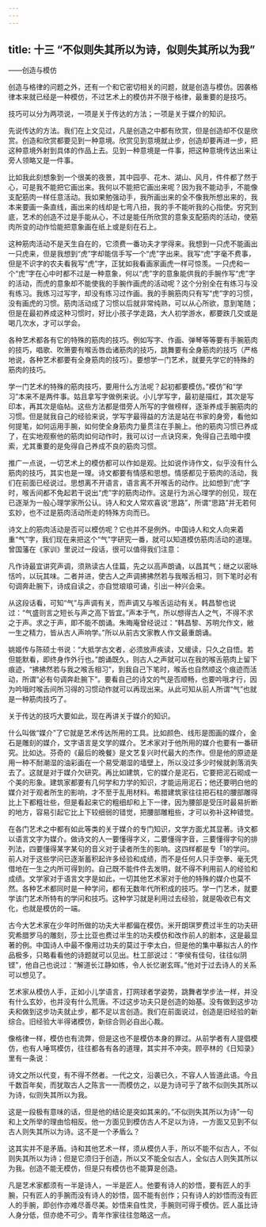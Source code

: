 ```yaml
---
---
---
```

title: 十三 “不似则失其所以为诗，似则失其所以为我”
---




——创造与模仿

创造与格律的问题之外，还有一个和它密切相关的问题，就是创造与模仿。因袭格律本来就已经是一种模仿，不过艺术上的模仿并不限于格律，最重要的是技巧。

技巧可以分为两项说，一项是关于传达的方法；一项是关于媒介的知识。

先说传达的方法。我们在上文见过，凡是创造之中都有欣赏，但是创造却不仅是欣赏。创造和欣赏都要见到一种意境。欣赏见到意境就止步，创造却要再进一步，把这种意境外射到具体的作品上去。见到一种意境是一件事，把这种意境传达出来让旁人领略又是一件事。

比如我此刻想象到一个很美的夜景，其中园亭、花木、湖山、风月，件件都了然于心，可是我不能把它画出来。我何以不能把它画出来呢？因为我不能动手，不能像支配筋肉一样任意活动。我如果勉强动手，我所画出来的全不像我所想出来的，我本来要画一条直线，画出来的线却是七弯八扭，我的手不能听我的心指使。穷究到底，艺术的创造不过是手能从心，不过是能任所欣赏的意象支配筋肉的活动，使筋肉所变的动作恰能把意象画在纸上或是刻在石上。

这种筋肉活动不是天生自在的，它须费一番功夫才学得来。我想到一只虎不能画出一只虎来，但是我想到“虎”字却能信手写一个“虎”字出来。我写“虎”字毫不费事，但是不识字的农夫看我写“虎”字，正犹如我看画家画虎一样可惊羡。一只虎和一个“虎”字在心中时都不过是一种意象，何以“虎”字的意象能供我的手腕作写“虎”字的活动，而虎的意象却不能使我的手腕作画虎的活动呢？这个分别全在有练习与没有练习。我练习过写字，却没有练习过作画。我的手腕筋肉只有写“虎”字的习惯，没有画虎的习惯。筋肉活动成了习惯以后就非常纯熟，可以从心所欲，意到笔随；但是在最初养成这种习惯时，好比小孩子学走路，大人初学游水，都要跌几交或是喝几次水，才可以学会。

各种艺术都各有它的特殊的筋肉的技巧。例如写字、作画、弹琴等等要有手腕筋肉的技巧，唱歌、吹箫要有喉舌唇齿诸筋肉的技巧，跳舞要有全身筋肉的技巧（严格地说，各种艺术都要有全身筋肉的技巧）。要想学一门艺术，就要先学它的特殊的筋肉的技巧。

学一门艺术的特殊的筋肉技巧，要用什么方法呢？起初都要模仿。”模仿”和“学习”本来不是两件事。姑且拿写字做例来说。小儿学写字，最初是描红，其次是写印本，再其次是临帖。这些方法都是借旁人所写的字做榜样，逐渐养成手腕筋肉的习惯。但是就我自己的经验来说，学写字最得益的方法是站在书家的身旁，看他如何提笔，如何运用手腕，如何使全身筋肉力量贯注在手腕上。他的筋肉习惯已养成了，在实地观察他的筋肉如何动作时，我可以讨一点诀窍来，免得自己去暗中摸索，尤其重要的是免得自己养成不良的筋肉习惯。

推广一点说，一切艺术上的模仿都可以作如是观。比如说作诗作文，似乎没有什么筋肉的技巧，其实也是一理。诗文都要有情感和思想。情感都见于筋肉的活动，我们在前面已经说过。思想离不开语言，语言离不开喉舌的动作。比如想到“虎”字时，喉舌间都不免起若干说出“虎”字的筋肉动作。这是行为派心理学的创见，现在已逐渐为一般心理学家所公认。诗人和文人常欢喜说“思路”，所谓“思路”并无若何玄妙，也不过是筋肉活动所走的特殊方向而已。

诗文上的筋肉活动是否可以模仿呢？它也并不是例外。中国诗人和文人向来着重“气”字，我们现在来把这个“气”字研究一番，就可以知道模仿筋肉活动的道理。曾国藩在《家训》里说过一段话，很可以值得我们注意：

凡作诗最宜讲究声调，须熟读古人佳篇，先之以高声朗诵，以昌其气；继之以密咏恬吟，以玩其味。二者并进，使古人之声调拂拂然若与我喉舌相习，则下笔时必有句调奔赴腕下，诗成自读之，亦自觉琅琅可诵，引出一种兴会来。

从这段话看，可知“气”与声调有关，而声调又与喉舌运动有关。韩昌黎也说过：“气盛则言之短长与声之高下皆宜。”声本于气，所以想得古人之气，不得不求之于声。求之于声，即不能不朗诵。朱晦庵曾经说过：“韩昌黎、苏明允作文，敝一生之精力，皆从古人声响学。”所以从前古文家教人作文最重朗诵。

姚姬传与陈硕士书说：“大抵学古文者，必须放声疾读，又缓读，只久之自悟。若但能默看，即终身作外行也。”朗诵既久，则古人之声就可以在我的喉舌筋肉上留下痕迹，“拂拂然若与我之喉舌相习”，到我自己下笔时，喉舌也自然顺这个痕迹而活动，所谓“必有句调奔赴腕下”。要看自己的诗文的气是否顺畅，也要吟哦才行，因为吟哦时喉舌间所习得的习惯动作就可以再现出来。从此可知从前人所谓“气”也就是一种筋肉技巧了。

关于传达的技巧大要如此，现在再讲关于媒介的知识。

什么叫做“媒介”了它就是艺术传达所用的工具。比如颜色、线形是图画的媒介，金石是雕刻的媒介，文字语言是文学的媒介。艺术家对于他所用的媒介也要有一番研究。比如达。芬奇的《最后的晚餐》是文艺复兴时代最大的杰作。但是他的原迹是用一种不耐潮湿的油彩画在一个易受潮湿的墙壁上，所以没过多少时候就剥落消失去了。这就是对于媒介欠研究。再比如建筑，它的媒介是泥石，它要把泥石砌成一个美的形象。建筑家都要有几何学和力学的知识，才能运用泥石；他还要明白他的媒介对于观者所生的影响，才不至于乱用材料。希腊建筑家往往把石柱的腰部雕得比上下都粗壮些，但是看起来它的粗细却和上下一律，因为腰部是受压时最易折断的地方，容易引起它比上下较细弱的错觉，把腰部雕粗些，才可以弥补这种错觉。

在各门艺术之中都有如此等类的关于媒介的专门知识，文学方面尤其显著。诗文都以语言文字为媒介。做诗文的人一要懂得字义，二要懂得字音，三要懂得字句的排列法，四要懂得某字某句的音义对于读者所生的影响。这四样都是专「1的学问。前人对于这些学问已逐渐蓄积起许多经验和成绩，而不是任何人只手空拳、毫无凭借地在一生之内所可得到的。自己既不能件件去发明，就不得不利用前人的经验和成绩。文学家对于语言文字是如此，一切其他艺术家对于他的特殊的媒介也莫不然。各种艺术都同时是一种学问，都有无数年代所积成的技巧。学一门艺术，就要学该门艺术所特有的学问和技巧。这种学习就是利用过去经验，就是吸收已有文化，也就是模仿的一端。

古今大艺术家在少年时所做的功夫大半都偏在模仿。米开朗琪罗费过半生的功夫研究希腊罗马的雕刻，莎士比亚也费过半生的功夫模仿和改作前人的剧本，这是最显著的例。中国诗人中最不像用过功夫的莫过于李太白，但是他的集中摹拟古人的作品极多，只略看看他的诗题就可以见出。杜工部说过：“李侯有佳句，往往似阴铿”，他自己也说过：“解道长江静如练，令人长忆谢玄晖。”他对于过去诗人的关系可以想见了。

艺术家从模仿人手，正如小儿学语言，打网球者学姿势，跳舞者学步法一样，并没有什么玄妙，也并没有什么荒唐。不过这步功夫只是创造的始基。没有做到这步功夫和做到这步功夫就止步，都不足以言创造。我们在前面说过，创造是旧经验的新综合。旧经验大半得诸模仿，新综合则必自出心裁。

像格律一样，模仿也有流弊，但是这也不是模仿本身的罪过。从前学者有人提倡模仿，也有人唾骂模仿，往往都各有各的道理，其实并不冲突。顾亭林的《日知录》里有一条说：

诗文之所以代变，有不得不然者。一代之文，沿袭已久，不容人人皆道此语。今且千数百年矣，而犹取古人之陈言一一而模仿之，以是为诗可乎了故不似则失其所以为诗，似则失其所以为我。

这是一段极有意味的话，但是他的结论是突如其来的。”不似则失其所以为诗”一句和上文所举的理由恰相反。他一方面见到模仿古人不足以为诗，一方面又见到不似古人则失其所以为诗。这不是一个矛盾么？

这其实并不是矛盾。诗和其他艺术一样，须从模仿人手，所以不能不似古人，不似则失其所以为诗；但是它须归于创造，所以又不能全似古人，全似古人则失其所以为我。创造不能无模仿，但是只有模仿也不能算是创造。

凡是艺术家都须有一半是诗人，一半是匠人。他要有诗人的妙悟，要有匠人的手腕，只有匠人的手腕而没有诗人的妙悟，固不能有创作；只有诗人的妙悟而没有匠人的手腕，即创作亦难尽善尽美。妙悟来自性灵，手腕则可得于模仿。匠人虽比诗人身分低，但亦绝不可少。青年作家往往忽略这一点。